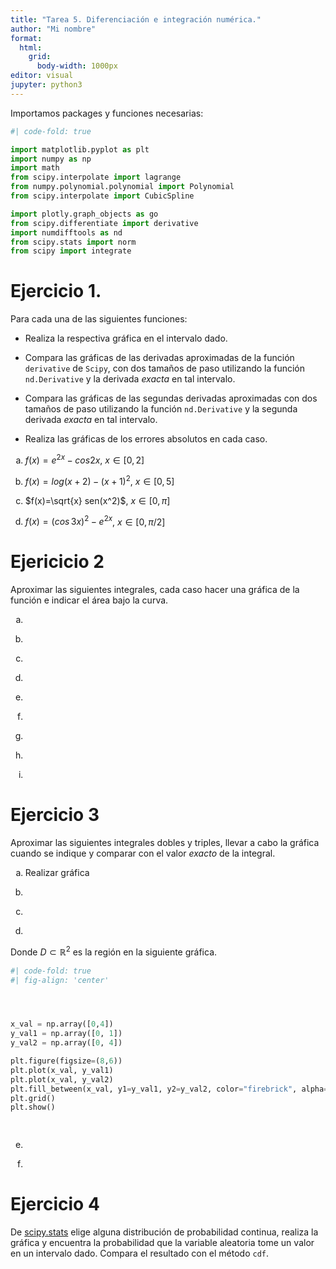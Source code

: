 ```yaml
---
title: "Tarea 5. Diferenciación e integración numérica."
author: "Mi nombre"
format: 
  html:
    grid: 
      body-width: 1000px
editor: visual
jupyter: python3
---
```


Importamos packages y funciones necesarias:

```python
#| code-fold: true

import matplotlib.pyplot as plt
import numpy as np
import math
from scipy.interpolate import lagrange
from numpy.polynomial.polynomial import Polynomial
from scipy.interpolate import CubicSpline

import plotly.graph_objects as go
from scipy.differentiate import derivative
import numdifftools as nd
from scipy.stats import norm
from scipy import integrate

```

# Ejercicio 1.

Para cada una de las siguientes funciones:

* Realiza la respectiva gráfica en el intervalo dado.  

* Compara las gráficas de las derivadas aproximadas de la función `derivative` de `Scipy`, con dos tamaños de paso utilizando la función `nd.Derivative` y la derivada *exacta* en tal intervalo. 

* Compara las gráficas de las segundas derivadas aproximadas con dos tamaños de paso utilizando la función `nd.Derivative` y la segunda derivada *exacta* en tal intervalo.

* Realiza las gráficas de los errores absolutos en cada caso.



a) $f(x)=e^{2x}-cos 2x$, $x\in [0,2]$

b) $f(x)=log(x+2)-(x+1)^2$, $x\in [0,5]$

c) $f(x)=\sqrt{x} sen(x^2)$, $x\in [0,\pi]$

d) $f(x)=(cos\,3x)^2-e^{2x}$, $x\in [0,\pi/2]$


# Ejericicio 2

Aproximar las siguientes integrales, cada caso hacer una gráfica de la función e indicar el área bajo la curva.

a)

\begin{equation}
\int_0^1 e^{-x^2}\,dx
\end{equation}


b) 

\begin{equation}
\int_0^\pi sen(x^2)\,dx
\end{equation}

c) 

\begin{equation}
\int_0^\pi \frac{sen(x)}{x}\,dx
\end{equation}


d) 

\begin{equation}
\int_0^\infty e^{-x^2} cos(x) \,dx
\end{equation}


e) 

\begin{equation}
\int_0^1 x^x \,dx
\end{equation}


f) 

\begin{equation}
\int_1^5 e^{-x^2} x^3 dx
\end{equation}


g) 

\begin{equation}
\int_0^1 \sqrt{1-x^2} dx
\end{equation}


h) 

\begin{equation}
\int_0^\infty \frac{x}{e^x-1} dx
\end{equation}



i) 

\begin{equation}
\int_0^1 \frac{1}{\sqrt{x^4+1}} dx
\end{equation}


# Ejercicio 3

Aproximar las siguientes integrales dobles y triples, llevar a cabo la gráfica cuando se indique y comparar con el valor *exacto* de la integral.

a) Realizar gráfica


\begin{equation}
\int_{-1}^{1}\int_1^2 (3y^2-x^2+5) dx dy
\end{equation}

b) 

\begin{equation}
\int_{0}^{6}\int_1^5 \sqrt{x+4y} dx dy
\end{equation}


c) 

\begin{equation}
\int_{1}^{e}\int_0^{log(x)} x^3 dx dy
\end{equation}


d) 

\begin{equation}
\int\int_D 30ye^x dx dy
\end{equation}

Donde $D\subset \mathbb{R}^2$ es la región en la siguiente gráfica. 

```python
#| code-fold: true
#| fig-align: 'center'




x_val = np.array([0,4])
y_val1 = np.array([0, 1])
y_val2 = np.array([0, 4])

plt.figure(figsize=(8,6))
plt.plot(x_val, y_val1)
plt.plot(x_val, y_val2)
plt.fill_between(x_val, y1=y_val1, y2=y_val2, color="firebrick", alpha=0.5)
plt.grid()
plt.show()

  
```


e) 

\begin{equation}
\int\int \int_B z e^{x+y} dx\, dy\, dz, \, B=[0,1] \times [0,1] \times [0,1]
\end{equation}


f) 

\begin{equation}
\int_0^1 \int_0^x \int_0^y (y+xz) dz\, dy\, dx
\end{equation}



# Ejercicio 4

De [scipy.stats](@https://docs.scipy.org/doc/scipy/reference/stats.html) elige alguna distribución de probabilidad continua, realiza la gráfica y encuentra la probabilidad que la variable aleatoria tome un valor en un intervalo dado. Compara el resultado con el método `cdf`.
